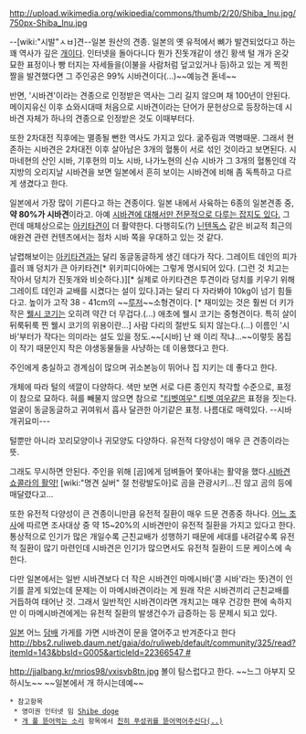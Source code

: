 http://upload.wikimedia.org/wikipedia/commons/thumb/2/20/Shiba_Inu.jpg/750px-Shiba_Inu.jpg

--[wiki:"시발"ㅅㅂ]견--일본 원산의 견종. 일본의 옛 유적에서 뼈가 발견되었다고 하는 꽤 역사가 깊은 [[개]]이다. 인터넷을 돌아다니다 뭔가 진돗개같이 생긴 황색 털 개가 온갖 묘한 표정이나 빵 터지는 자세들을(이불을 사람처럼 덮고있거나 등)하고 있는 게 찍힌 짤을  발견했다면 그 주인공은 99% 시바견이다(...)~~예능견 돋네~~

반면, '시바견'이라는 견종으로 인정받은 역사는 그리 길지 않으며 채 100년이 안된다. 메이지유신 이후 쇼와시대때 처음으로 시바견이라는 단어가 문헌상으로 등장하는데 시바견 자체가 하나의 견종으로 인정받은 것도 이때부터다.

또한 2차대전 직후에는 멸종될 뻔한 역사도 가지고 있다. 굶주림과 역병때문. 그래서 현존하는 시바견은 2차대전 이후 살아남은 3개의 혈통이 서로 섞인 것이라고 보면된다. 시마네현의 산인 시바, 기후현의 미노 시바, 나가노현의 신슈 시바가 그 3개의 혈통인데 각 지방의 오리지날 시바견을 보면 일본에서 흔히 보이는 시바견에 비해 좀 독특하고 다르게 생겼다고 한다. 

일본에서 가장 많이 기른다고 하는 견종이다. 일본 내에서 사육하는 6종의 일본견종 중, '''약 80%가 시바견'''이라고. 아예 [http://blog.naver.com/risu521?Redirect=Log&logNo=150042892393 시바견에 대해서만 전문적으로 다루는 잡지도 있다.] 그런데 매체상으로는 [[아키타견]]이 더 활약한다. 다행히도(?) [[닌텐독스]] 같은 비교적 최근의 애완견 관련 컨텐츠에서는 점차 시바 쪽을 우대하고 있는 것 같다. 

날렵해보이는 [[아키타견]]과는 달리 동글동글하게 생긴 데다가 작다. 그레이트 데인의 피가 흘러 꽤 덩치가 큰 아키타견[* 위키피디아에는 그렇게 명시되어 있다. (그런 것 치고는 작아서 덩치가 진돗개와 비슷하다.)][* 실제로 아키타견은 투견이라 덩치를 키우기 위해 그레이트 데인과 교배를 시켰다는 설이 있다.]과는 달리 다 자라봐야 10kg이 넘기 힘들다고. 높이가 고작 38 - 41cm의 ~~[[루저]]~~소형견이다. [* 재미있는 것은 훨씬 더 키가 작은 [[웰시 코기]]는 오히려 약간 더 무겁다.(...) 애초에 웰시 코기는 중형견이다. 특히 살이 뒤룩뒤룩 찐 웰시 코기의 위용이란...] 사람 다리의 절반도 되지 않는다.(...) 이름인 '시바'부터가 작다는 의미라는 설도 있을 정도.~~[시바] 난 왜 이리 작냐...~~이렇듯 몸집이 작기 때문인지 작은 야생동물들을 사냥하는 데 이용했다고 한다.

주인에게 충실하고 경계심이 많으며 귀소본능이 뛰어나 집 지키는 데 좋다고 한다.

개체에 따라 털의 색깔이 다양하다. 색만 보면 서로 다른 종인지 착각할 수준으로, 표정이 참으로 묘하다. 혀를 빼물지 않으면 참으로 [["티벳여우" 티벳 여우]]같은 표정을 짓는다. 얼굴이 동글동글하고 귀여워서 흡사 달관한 아기같은 표정. 나름대로 매력있다. --시바 개귀요미---

털뿐만 아니라 꼬리모양이나 귀모양도 다양하다. 유전적 다양성이 매우 큰 견종이라는 뜻.

그래도 무시하면 안된다. 주인을 위해 [곰]에게 덤벼들어 쫓아내는 활약을 했다.[http://news.naver.com/main/ranking/read.nhn?mid=etc&sid1=111&rankingType=popular_day&oid=001&aid=0006986704&date=20140629&type=1&rankingSeq=107&rankin 시바견 쇼콜라의 활약!] [wiki:"명견 실버" 절 천랑발도아]로 곰을 관광시키...진 않고 곰의 등에 매달렸다고... 

또한 유전적 다양성이 큰 견종이니만큼 유전적 질환이 매우 드문 견종중 하나다. [http://www.shibas.org/newstand/health.html 어느 조사]에 따르면 조사대상 중 약 15~20%의 시바견만이 유전적 질환을 가지고 있다고 한다. 통상적으로 인기가 많은 개일수록 근친교배가 성행하기 때문에 세대를 내려갈수록 유전적 질환이 많기 마련인데 시바견은 인기가 많으면서도 유전적 질환이 드문 케이스에 속한다.

다만 일본에서는 일반 시바견보다 더 작은 시바견인 마메시바('콩 시바'라는 뜻)견이 인기를 끌게 되었는데 문제는 이 마메시바견이라는 게 원래 작은 시바견끼리 근친교배를 거듭하여 태어난 것. 그래서 일반적인 시바견이라면 개치고는 매우 건강한 편에 속하지만 이 마메시바견에게는 유전적 질환의 발생건수가 급증하는 등 문제시 되고 있다.

[[일본]] 어느 [[담배]] 가게를 가면 시바견이 문을 열어주고 반겨준다고 한다[[http://bbs2.ruliweb.daum.net/gaia/do/ruliweb/default/community/325/read?itemId=143&bbsId=G005&articleId=22366547 #]] 

http://jjalbang.kr/mrios98/vxisvb8tn.jpg
볼이 탐스럽다고 한다. ~~느그 아부지 모하시노~~ ~~일본에서 개 하시는데예~~

 * 참고항목
  * 영미권 인터넷 밈 [[Shibe doge]]
  * [[개 풀 뜯어먹는 소리]] 항목에서 [[그런데 그것이 실제로 일어났습니다|친히 푸성귀를 뜯어먹어주신다(..)]]
